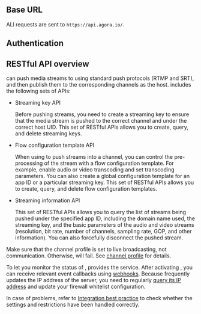 
## Base URL

ALl requests are sent to `https://api.agora.io/`.

## Authentication

<Authorization/>

## RESTful API overview

<Vpd k="NAME" /> can push media streams to <Vg k="AGORA_BACKEND" /> using standard push protocols (RTMP and SRT), and then publish them to the corresponding channels as the host. <Vpd k="NAME" /> includes the following sets of APIs:

- Streaming key API

    Before pushing streams, you need to create a streaming key to ensure that the media stream is pushed to the correct channel and under the correct host UID. This set of RESTful APIs allows you to create, query, and delete streaming keys.

- Flow configuration template API

    When using <Vpd k="NAME" /> to push streams into a channel, you can control the pre-processing of the stream with a flow configuration template. For example, enable audio or video transcoding and set transcoding parameters. You can also create a global configuration template for an app ID or a particular streaming key. This set of RESTful APIs allows you to create, query, and delete flow configuration templates.

- Streaming information API

    This set of RESTful APIs allows you to query the list of streams being pushed under the specified app ID, including the domain name used, the streaming key, and the basic parameters of the audio and video streams (resolution, bit rate, number of channels, sampling rate, GOP, and other information). You can also forcefully disconnect the pushed stream.

Make sure that the channel profile is set to live broadcasting, not communication. Otherwise, <Vpd k="NAME" /> will fail. See [channel profile](../../overview/core-concepts#channel-profile) for details.

To let you monitor the status of <Vpd k="NAME" />, <Vg k="COMPANY" /> provides the <Vg k="NCS_LONG" /> service. After activating <Vg k="NCS_LONG" />, you can receive relevant event callbacks using [webhooks](webhooks/media-gateway-event-type). Because <Vpd k="COMPANY" /> frequently updates the IP address of the <Vg k="NCS_LONG" /> server, you need to regularly [query its IP address](endpoints/message-notification-service/query-ip-address) and update your firewall whitelist configuration.

In case of problems, refer to [Integration best practice](../best-practice) to check whether the settings and restrictions have been handled correctly.

<PostmanLink />